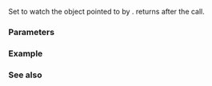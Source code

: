 {{cpp/experimental/observer_ptr/title|reset}}
{{cpp/experimental/lib extensions 2/observer_ptr/navbar}}

{{ddcl|since=libfund_ts_2|1=
constexpr void reset( element_type* p = nullptr ) noexcept;
}}

Set {{c|*this}} to watch the object pointed to by {{c|p}}. {{lc|get()}} returns {{c|p}} after the call.

===Parameters===
{{par begin}}
{{par|ptr|pointer to a new object to watch}}
{{par end}}

===Example===
{{example
|code=
|output=
}}

===See also===
{{dsc begin}}
{{dsc inc|cpp/experimental/observer_ptr/dsc release}}
{{dsc end}}

{{langlinks|zh}}